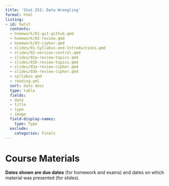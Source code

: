 ```yaml
---
title: 'Stat 251: Data Wrangling'
format: html
listing:
- id: hwlst
  contents:
  - homework/01-git-github.qmd
  - homework/02-review.qmd
  - homework/03-cipher.qmd
  - slides/01-Syllabus-and-Introductions.qmd
  - slides/02-version-control.qmd
  - slides/02a-review-topics.qmd
  - slides/02b-review-topics.qmd
  - slides/03a-review-cipher.qmd
  - slides/03b-review-cipher.qmd
  - syllabus.qmd
  - reading.yml
  sort: date desc
  type: table
  fields:
  - date
  - title
  - type
  - image
  field-display-names:
    type: Type
  exclude:
    categories: Finals
---
```


# Course Materials

**Dates shown are due dates** (for homework and exams) and dates on which material was presented (for slides). 

::: {#hwlst}
:::
